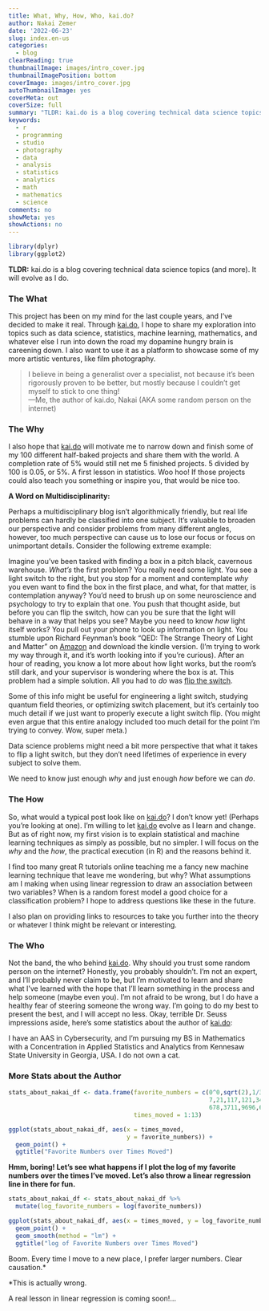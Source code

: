 ```yaml
---
title: What, Why, How, Who, kai.do?
author: Nakai Zemer
date: '2022-06-23'
slug: index.en-us
categories:
  - blog
clearReading: true
thumbnailImage: images/intro_cover.jpg
thumbnailImagePosition: bottom
coverImage: images/intro_cover.jpg
autoThumbnailImage: yes
coverMeta: out
coverSize: full
summary: "TLDR: kai.do is a blog covering technical data science topics (and more). It will evolve as I do..."
keywords:
  - r
  - programming
  - studio
  - photography
  - data
  - analysis
  - statistics
  - analytics
  - math
  - mathematics
  - science
comments: no
showMeta: yes
showActions: no
---
```


```r

library(dplyr)
library(ggplot2)

```


**TLDR:** kai.do is a blog covering technical data science topics (and more). It will evolve as I do.

### The What
This project has been on my mind for the last couple years, and I've decided to make it real. Through [kai.do](/page/secret/index.en-us), I hope to share my exploration into topics such as data science, statistics, machine learning, mathematics, and whatever else I run into down the road my dopamine hungry brain is careening down. I also want to use it as a platform to showcase some of my more artistic ventures, like film photography.

> I believe in being a generalist over a specialist, not because it's been rigorously proven to be better, but mostly because I couldn't get myself to stick to one thing! 
><br>—Me, the author of kai.do, Nakai (AKA some random person on the internet)

### The Why

I also hope that [kai.do](/page/secret/index.en-us) will motivate me to narrow down and finish some of my 100 different half-baked projects and share them with the world. A completion rate of 5% would still net me 5 finished projects. 5 divided by 100 is 0.05, or 5%. A first lesson in statistics. Woo hoo! If those projects could also teach you something or inspire you, that would be nice too.

**A Word on Multidisciplinarity:**

Perhaps a multidisciplinary blog isn't algorithmically friendly, but real life problems can hardly be classified into one subject. It's valuable to broaden our perspective and consider problems from many different angles, however, too much perspective can cause us to lose our focus or focus on unimportant details. Consider the following extreme example:

Imagine you've been tasked with finding a box in a pitch black, cavernous warehouse. *What's* the first problem? You really need some light. You see a light switch to the right, but you stop for a moment and contemplate *why* you even want to find the box in the first place, and what, for that matter, is contemplation anyway? You'd need to brush up on some neuroscience and psychology to try to explain that one. You push that thought aside, but before you can flip the switch, how can you be sure that the light will behave in a way that helps you see? Maybe you need to know *how* light itself works? You pull out your phone to look up information on light. You stumble upon Richard Feynman's book "QED: The Strange Theory of Light and Matter" on [Amazon](https://amzn.to/3y07EQW) and download the kindle version. (I'm trying to work my way through it, and it's worth looking into if you're curious). After an hour of reading, you know a lot more about how light works, but the room's still dark, and your supervisor is wondering where the box is at. This problem had a simple solution. All you had to *do* was [flip the switch](https://www.youtube.com/watch?v=sRUyWfSDs7k&ab_channel=PhysicalActions). 

Some of this info might be useful for engineering a light switch, studying quantum field theories, or optimizing switch placement, but it's certainly too much detail if we just want to properly execute a light switch flip. (You might even argue that this entire analogy included too much detail for the point I'm trying to convey. Wow, super meta.)

Data science problems might need a bit more perspective that what it takes to flip a light switch, but they don't need lifetimes of experience in every subject to solve them.

We need to know just enough *why* and just enough *how* before we can *do*.


### The How

So, what would a typical post look like on [kai.do](/page/secret/index.en-us)? I don't know yet! (Perhaps you're looking at one). I'm willing to let [kai.do](/page/secret/index.en-us) evolve as I learn and change. But as of right now, my first vision is to explain statistical and machine learning techniques as simply as possible, but no simpler. I will focus on the *why* and the *how*, the practical execution (in R) and the reasons behind it.

I find too many great R tutorials online teaching me a fancy new machine learning technique that leave me wondering, but why? What assumptions am I making when using linear regression to draw an association between two variables? When is a random forest model a good choice for a classification problem? I hope to address questions like these in the future.

I also plan on providing links to resources to take you further into the theory or whatever I think might be relevant or interesting.

### The Who

Not the band, the who behind [kai.do](/page/secret/index.en-us). Why should you trust some random person on the internet? Honestly, you probably shouldn't. I'm not an expert, and I'll probably never claim to be, but I'm motivated to learn and share what I've learned with the hope that I'll learn something in the process and help someone (maybe even you). I'm not afraid to be wrong, but I do have a healthy fear of steering someone the wrong way. I'm going to do my best to present the best, and I will accept no less. Okay, terrible Dr. Seuss impressions aside, here's some statistics about the author of [kai.do](/page/secret/index.en-us):

I have an AAS in Cybersecurity, and I'm pursuing my BS in Mathematics with a Concentration in Applied Statistics and Analytics from Kennesaw State University in Georgia, USA. I do not own a cat.

### More Stats about the Author
```r

stats_about_nakai_df <- data.frame(favorite_numbers = c(0^0,sqrt(2),1/3,3,
                                                        7,21,117,121,343,
                                                        678,3711,9696,65536),
                                   times_moved = 1:13)

ggplot(stats_about_nakai_df, aes(x = times_moved, 
                                 y = favorite_numbers)) +
  geom_point() +
  ggtitle("Favorite Numbers over Times Moved")

```



**Hmm, boring! Let's see what happens if I plot the log of my favorite numbers over the times I've moved. Let's also throw a linear regression line in there for fun.**



```r

stats_about_nakai_df <- stats_about_nakai_df %>%
  mutate(log_favorite_numbers = log(favorite_numbers))

ggplot(stats_about_nakai_df, aes(x = times_moved, y = log_favorite_numbers)) +
  geom_point() +
  geom_smooth(method = "lm") +
  ggtitle("log of Favorite Numbers over Times Moved")

```


Boom. Every time I move to a new place, I prefer larger numbers. Clear causation.*





*This is actually wrong.

A real lesson in linear regression is coming soon!...

